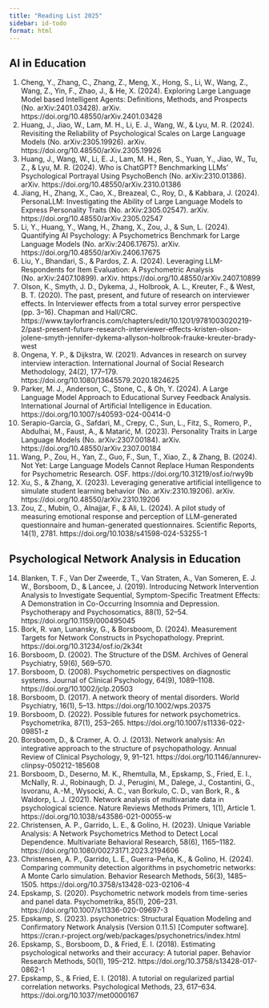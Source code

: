 ```yaml
---
title: "Reading List 2025"
sidebar: id-todo
format: html
---
```


## AI in Education

@. Cheng, Y., Zhang, C., Zhang, Z., Meng, X., Hong, S., Li, W., Wang, Z., Wang, Z., Yin, F., Zhao, J., & He, X. (2024). Exploring Large Language Model based Intelligent Agents: Definitions, Methods, and Prospects (No. arXiv:2401.03428). arXiv. https://doi.org/10.48550/arXiv.2401.03428
@. Huang, J., Jiao, W., Lam, M. H., Li, E. J., Wang, W., & Lyu, M. R. (2024). Revisiting the Reliability of Psychological Scales on Large Language Models (No. arXiv:2305.19926). arXiv. https://doi.org/10.48550/arXiv.2305.19926
@. Huang, J., Wang, W., Li, E. J., Lam, M. H., Ren, S., Yuan, Y., Jiao, W., Tu, Z., & Lyu, M. R. (2024). Who is ChatGPT? Benchmarking LLMs’ Psychological Portrayal Using PsychoBench (No. arXiv:2310.01386). arXiv. https://doi.org/10.48550/arXiv.2310.01386
@. Jiang, H., Zhang, X., Cao, X., Breazeal, C., Roy, D., & Kabbara, J. (2024). PersonaLLM: Investigating the Ability of Large Language Models to Express Personality Traits (No. arXiv:2305.02547). arXiv. https://doi.org/10.48550/arXiv.2305.02547
@. Li, Y., Huang, Y., Wang, H., Zhang, X., Zou, J., & Sun, L. (2024). Quantifying AI Psychology: A Psychometrics Benchmark for Large Language Models (No. arXiv:2406.17675). arXiv. https://doi.org/10.48550/arXiv.2406.17675
@. Liu, Y., Bhandari, S., & Pardos, Z. A. (2024). Leveraging LLM-Respondents for Item Evaluation: A Psychometric Analysis (No. arXiv:2407.10899). arXiv. https://doi.org/10.48550/arXiv.2407.10899
@. Olson, K., Smyth, J. D., Dykema, J., Holbrook, A. L., Kreuter, F., & West, B. T. (2020). The past, present, and future of research on interviewer effects. In Interviewer effects from a total survey error perspective (pp. 3–16). Chapman and Hall/CRC. https://www.taylorfrancis.com/chapters/edit/10.1201/9781003020219-2/past-present-future-research-interviewer-effects-kristen-olson-jolene-smyth-jennifer-dykema-allyson-holbrook-frauke-kreuter-brady-west
@. Ongena, Y. P., & Dijkstra, W. (2021). Advances in research on survey interview interaction. International Journal of Social Research Methodology, 24(2), 177–179. https://doi.org/10.1080/13645579.2020.1824625
@. Parker, M. J., Anderson, C., Stone, C., & Oh, Y. (2024). A Large Language Model Approach to Educational Survey Feedback Analysis. International Journal of Artificial Intelligence in Education. https://doi.org/10.1007/s40593-024-00414-0
@. Serapio-García, G., Safdari, M., Crepy, C., Sun, L., Fitz, S., Romero, P., Abdulhai, M., Faust, A., & Matarić, M. (2023). Personality Traits in Large Language Models (No. arXiv:2307.00184). arXiv. https://doi.org/10.48550/arXiv.2307.00184
@. Wang, P., Zou, H., Yan, Z., Guo, F., Sun, T., Xiao, Z., & Zhang, B. (2024). Not Yet: Large Language Models Cannot Replace Human Respondents for Psychometric Research. OSF. https://doi.org/10.31219/osf.io/rwy9b
@. Xu, S., & Zhang, X. (2023). Leveraging generative artificial intelligence to simulate student learning behavior (No. arXiv:2310.19206). arXiv. https://doi.org/10.48550/arXiv.2310.19206
@. Zou, Z., Mubin, O., Alnajjar, F., & Ali, L. (2024). A pilot study of measuring emotional response and perception of LLM-generated questionnaire and human-generated questionnaires. Scientific Reports, 14(1), 2781. https://doi.org/10.1038/s41598-024-53255-1

## Psychological Network Analysis in Education

@. Blanken, T. F., Van Der Zweerde, T., Van Straten, A., Van Someren, E. J. W., Borsboom, D., & Lancee, J. (2019). Introducing Network Intervention Analysis to Investigate Sequential, Symptom-Specific Treatment Effects: A Demonstration in Co-Occurring Insomnia and Depression. Psychotherapy and Psychosomatics, 88(1), 52–54. https://doi.org/10.1159/000495045
@. Bork, R. van, Lunansky, G., & Borsboom, D. (2024). Measurement Targets for Network Constructs in Psychopathology. Preprint. https://doi.org/10.31234/osf.io/2k34t
@. Borsboom, D. (2002). The Structure of the DSM. Archives of General Psychiatry, 59(6), 569–570.
@. Borsboom, D. (2008). Psychometric perspectives on diagnostic systems. Journal of Clinical Psychology, 64(9), 1089–1108. https://doi.org/10.1002/jclp.20503
@. Borsboom, D. (2017). A network theory of mental disorders. World Psychiatry, 16(1), 5–13. https://doi.org/10.1002/wps.20375
@. Borsboom, D. (2022). Possible futures for network psychometrics. Psychometrika, 87(1), 253–265. https://doi.org/10.1007/s11336-022-09851-z
@. Borsboom, D., & Cramer, A. O. J. (2013). Network analysis: An integrative approach to the structure of psychopathology. Annual Review of Clinical Psychology, 9, 91–121. https://doi.org/10.1146/annurev-clinpsy-050212-185608
@. Borsboom, D., Deserno, M. K., Rhemtulla, M., Epskamp, S., Fried, E. I., McNally, R. J., Robinaugh, D. J., Perugini, M., Dalege, J., Costantini, G., Isvoranu, A.-M., Wysocki, A. C., van Borkulo, C. D., van Bork, R., & Waldorp, L. J. (2021). Network analysis of multivariate data in psychological science. Nature Reviews Methods Primers, 1(1), Article 1. https://doi.org/10.1038/s43586-021-00055-w
@. Christensen, A. P., Garrido, L. E., & Golino, H. (2023). Unique Variable Analysis: A Network Psychometrics Method to Detect Local Dependence. Multivariate Behavioral Research, 58(6), 1165–1182. https://doi.org/10.1080/00273171.2023.2194606
@. Christensen, A. P., Garrido, L. E., Guerra-Peña, K., & Golino, H. (2024). Comparing community detection algorithms in psychometric networks: A Monte Carlo simulation. Behavior Research Methods, 56(3), 1485–1505. https://doi.org/10.3758/s13428-023-02106-4
@. Epskamp, S. (2020). Psychometric network models from time-series and panel data. Psychometrika, 85(1), 206–231. https://doi.org/10.1007/s11336-020-09697-3
@. Epskamp, S. (2023). psychonetrics: Structural Equation Modeling and Confirmatory Network Analysis (Version 0.11.5) [Computer software]. https://cran.r-project.org/web/packages/psychonetrics/index.html
@. Epskamp, S., Borsboom, D., & Fried, E. I. (2018). Estimating psychological networks and their accuracy: A tutorial paper. Behavior Research Methods, 50(1), 195–212. https://doi.org/10.3758/s13428-017-0862-1
@. Epskamp, S., & Fried, E. I. (2018). A tutorial on regularized partial correlation networks. Psychological Methods, 23, 617–634. https://doi.org/10.1037/met0000167

